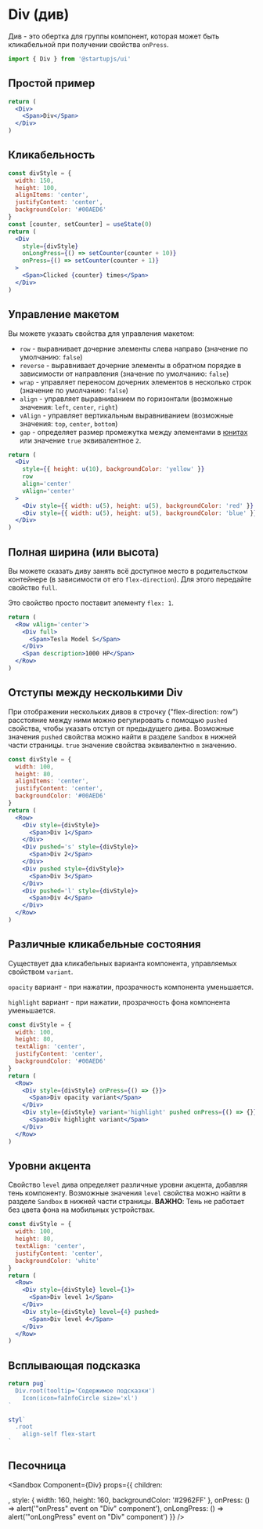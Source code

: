 
# Div (див)

Див - это обертка для группы компонент, которая может быть кликабельной при получении свойства `onPress`.

```jsx
import { Div } from '@startupjs/ui'
```

## Простой пример
```jsx example
return (
  <Div>
    <Span>Div</Span>
  </Div>
)
```

## Кликабельность

```jsx example
const divStyle = {
  width: 150,
  height: 100,
  alignItems: 'center',
  justifyContent: 'center',
  backgroundColor: '#00AED6'
}
const [counter, setCounter] = useState(0)
return (
  <Div
    style={divStyle}
    onLongPress={() => setCounter(counter + 10)}
    onPress={() => setCounter(counter + 1)}
  >
    <Span>Clicked {counter} times</Span>
  </Div>
)
```

## Управление макетом

Вы можете указать свойства для управления макетом:

- `row` - выравнивает дочерние элементы слева направо (значение по умолчанию: `false`)
- `reverse` - выравнивает дочерние элементы в обратном порядке в зависимости от направления (значение по умолчанию: `false`)
- `wrap` - управляет переносом дочерних элементов в несколько строк (значение по умолчанию: `false`)
- `align` - управляет выравниванием по горизонтали (возможные значения: `left`, `center`, `right`)
- `vAlign` - управляет вертикальным выравниванием (возможные значения: `top`, `center`, `bottom`)
- `gap` - определяет размер промежутка между элементами в [юнитах](https://startupjs-ui.dev.dmapper.co/docs/tutorial/TricksWithStyles#units) или значение `true` эквивалентное `2`.

```jsx example
return (
  <Div
    style={{ height: u(10), backgroundColor: 'yellow' }}
    row
    align='center'
    vAlign='center'
  >
    <Div style={{ width: u(5), height: u(5), backgroundColor: 'red' }} />
    <Div style={{ width: u(5), height: u(5), backgroundColor: 'blue' }} pushed />
  </Div>
)
```

## Полная ширина (или высота)

Вы можете сказать диву занять всё доступное место в родительстком контейнере (в зависимости от его `flex-direction`). Для этого передайте свойство `full`.

Это свойство просто поставит элементу `flex: 1`.

```jsx example
return (
  <Row vAlign='center'>
    <Div full>
      <Span>Tesla Model S</Span>
    </Div>
    <Span description>1000 HP</Span>
  </Row>
)
```

## Отступы между несколькими Div

При отображении нескольких дивов в строчку ("flex-direction: row") расстояние между ними можно регулировать с помощью `pushed` свойства, чтобы указать отступ от предыдущего дива. Возможные значения `pushed` свойства можно найти в разделе `Sandbox` в нижней части страницы. `true` значение свойства эквивалентно `m` значению.

```jsx example
const divStyle = {
  width: 100,
  height: 80,
  alignItems: 'center',
  justifyContent: 'center',
  backgroundColor: '#00AED6'
}
return (
  <Row>
    <Div style={divStyle}>
      <Span>Div 1</Span>
    </Div>
    <Div pushed='s' style={divStyle}>
      <Span>Div 2</Span>
    </Div>
    <Div pushed style={divStyle}>
      <Span>Div 3</Span>
    </Div>
    <Div pushed='l' style={divStyle}>
      <Span>Div 4</Span>
    </Div>
  </Row>
)
```

## Различные кликабельные состояния

Существует два кликабельных варианта компонента, управляемых свойством `variant`.

`opacity` вариант - при нажатии, прозрачность компонента уменьшается.

`highlight` вариант - при нажатии, прозрачность фона компонента уменьшается.

```jsx example
const divStyle = {
  width: 100,
  height: 80,
  textAlign: 'center',
  justifyContent: 'center',
  backgroundColor: '#00AED6'
}
return (
  <Row>
    <Div style={divStyle} onPress={() => {}}>
      <Span>Div opacity variant</Span>
    </Div>
    <Div style={divStyle} variant='highlight' pushed onPress={() => {}}>
      <Span>Div highlight variant</Span>
    </Div>
  </Row>
)
```

## Уровни акцента

Свойство `level` дива определяет различные уровни акцента, добавляя тень компоненту. Возможные значения `level` свойства можно найти в разделе `Sandbox` в нижней части страницы.
**ВАЖНО**: Тень не работает без цвета фона на мобильных устройствах.

```jsx example
const divStyle = {
  width: 100,
  height: 80,
  textAlign: 'center',
  justifyContent: 'center',
  backgroundColor: 'white'
}
return (
  <Row>
    <Div style={divStyle} level={1}>
      <Span>Div level 1</Span>
    </Div>
    <Div style={divStyle} level={4} pushed>
      <Span>Div level 4</Span>
    </Div>
  </Row>
)
```

## Всплывающая подсказка

```jsx example
return pug`
  Div.root(tooltip='Содержимое подсказки')
    Icon(icon=faInfoCircle size='xl')
`

styl`
  .root
    align-self flex-start
`
```

## Песочница

<Sandbox
  Component={Div}
  props={{
    children: <Div styleName='child' />,
    style: { width: 160, height: 160, backgroundColor: '#2962FF' },
    onPress: () => alert('"onPress" event on "Div" component'),
    onLongPress: () => alert('"onLongPress" event on "Div" component')
  }}
/>
